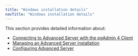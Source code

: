 ```yaml
---
title: "Windows installation details"
navTitle: "Windows installation details"
---
```

This section provides detailed information about:
- [Connecting to Advanced Server with the pgAdmin 4 Client](04_connecting_to_advanced_server_with_the_pgadmin_4_client)
- [Managing an Advanced Server installation](05_managing_an_advanced_server_installation)
- [Configuring Advanced Server](05_managing_an_advanced_server_installation)